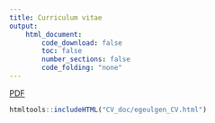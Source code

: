 ```yaml
---
title: Curriculum vitae
output:
    html_document:
        code_download: false
        toc: false
        number_sections: false
        code_folding: "none"
---
```


[PDF](./CV_doc/egeulgen_CV.pdf)

```r
htmltools::includeHTML("CV_doc/egeulgen_CV.html")
```